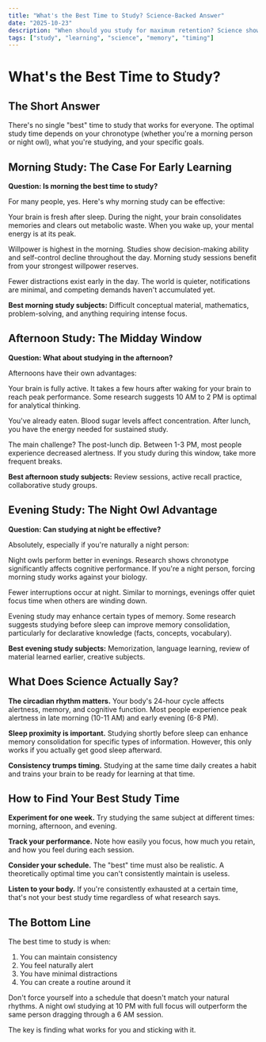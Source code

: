 ```yaml
---
title: "What's the Best Time to Study? Science-Backed Answer"
date: "2025-10-23"
description: "When should you study for maximum retention? Science shows the best time depends on your chronotype, the subject matter, and your goals."
tags: ["study", "learning", "science", "memory", "timing"]
---
```


# What's the Best Time to Study?

## The Short Answer

There's no single "best" time to study that works for everyone. The optimal study time depends on your chronotype (whether you're a morning person or night owl), what you're studying, and your specific goals.

## Morning Study: The Case For Early Learning

**Question: Is morning the best time to study?**

For many people, yes. Here's why morning study can be effective:

Your brain is fresh after sleep. During the night, your brain consolidates memories and clears out metabolic waste. When you wake up, your mental energy is at its peak.

Willpower is highest in the morning. Studies show decision-making ability and self-control decline throughout the day. Morning study sessions benefit from your strongest willpower reserves.

Fewer distractions exist early in the day. The world is quieter, notifications are minimal, and competing demands haven't accumulated yet.

**Best morning study subjects:** Difficult conceptual material, mathematics, problem-solving, and anything requiring intense focus.

## Afternoon Study: The Midday Window

**Question: What about studying in the afternoon?**

Afternoons have their own advantages:

Your brain is fully active. It takes a few hours after waking for your brain to reach peak performance. Some research suggests 10 AM to 2 PM is optimal for analytical thinking.

You've already eaten. Blood sugar levels affect concentration. After lunch, you have the energy needed for sustained study.

The main challenge? The post-lunch dip. Between 1-3 PM, most people experience decreased alertness. If you study during this window, take more frequent breaks.

**Best afternoon study subjects:** Review sessions, active recall practice, collaborative study groups.

## Evening Study: The Night Owl Advantage

**Question: Can studying at night be effective?**

Absolutely, especially if you're naturally a night person:

Night owls perform better in evenings. Research shows chronotype significantly affects cognitive performance. If you're a night person, forcing morning study works against your biology.

Fewer interruptions occur at night. Similar to mornings, evenings offer quiet focus time when others are winding down.

Evening study may enhance certain types of memory. Some research suggests studying before sleep can improve memory consolidation, particularly for declarative knowledge (facts, concepts, vocabulary).

**Best evening study subjects:** Memorization, language learning, review of material learned earlier, creative subjects.

## What Does Science Actually Say?

**The circadian rhythm matters.** Your body's 24-hour cycle affects alertness, memory, and cognitive function. Most people experience peak alertness in late morning (10-11 AM) and early evening (6-8 PM).

**Sleep proximity is important.** Studying shortly before sleep can enhance memory consolidation for specific types of information. However, this only works if you actually get good sleep afterward.

**Consistency trumps timing.** Studying at the same time daily creates a habit and trains your brain to be ready for learning at that time.

## How to Find Your Best Study Time

**Experiment for one week.** Try studying the same subject at different times: morning, afternoon, and evening.

**Track your performance.** Note how easily you focus, how much you retain, and how you feel during each session.

**Consider your schedule.** The "best" time must also be realistic. A theoretically optimal time you can't consistently maintain is useless.

**Listen to your body.** If you're consistently exhausted at a certain time, that's not your best study time regardless of what research says.

## The Bottom Line

The best time to study is when:
1. You can maintain consistency
2. You feel naturally alert
3. You have minimal distractions
4. You can create a routine around it

Don't force yourself into a schedule that doesn't match your natural rhythms. A night owl studying at 10 PM with full focus will outperform the same person dragging through a 6 AM session.

The key is finding what works for you and sticking with it.